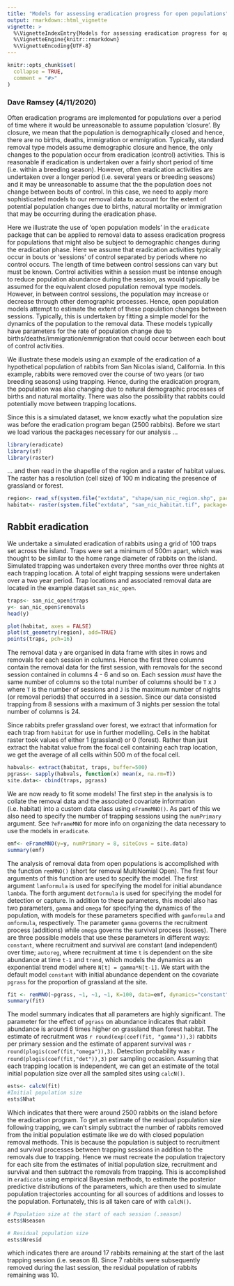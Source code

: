 ```yaml
---
title: "Models for assessing eradication progress for open populations"
output: rmarkdown::html_vignette
vignette: >
  %\VignetteIndexEntry{Models for assessing eradication progress for open populations}
  %\VignetteEngine{knitr::rmarkdown}
  %\VignetteEncoding{UTF-8}
---
```


```r
knitr::opts_chunk$set(
  collapse = TRUE,
  comment = "#>"
)
```

### Dave Ramsey (4/11/2020)

Often eradication programs are implemented for populations over a period of time where it would be unreasonable to assume population 'closure'.  By closure, we mean that the population is demographically closed and hence, there are no births, deaths, immigration or emmigration.  Typically, standard removal type models assume demographic closure and hence, the only changes to the population occur from eradication (control) activities. This is reasonable if eradication is undertaken over a fairly short period of time (i.e. within a breeding season).  However, often eradication activities are undertaken over a longer period (i.e. several years or breeding seasons) and it may be unreasonable to assume that the the population does not change between bouts of control. In this case, we need to apply more sophisticated models to our removal data to account for the extent of potential population changes due to births, natural mortality or immigration that may be occurring during the eradication phase.

Here we illustrate the use of 'open population models' in the `eradicate` package that can be applied to removal data to assess eradication progress for populations that might also be subject to demographic changes during the eradication phase.  Here we assume that eradication activities typically occur in bouts or 'sessions' of control separated by periods where no control occurs.  The length of time between control sessions can vary but must be known.  Control activities within a session must be intense enough to reduce population abundance during the session, as would typically be assumed for the equivalent closed population removal type models.  However, in between control sessions, the population may increase or decrease through other demographic processes.  Hence, open population models attempt to estimate the extent of these population changes between sessions.  Typically, this is undertaken by fitting a simple model for the dynamics of the population to the removal data.  These models typically have parameters for the rate of population change due to births/deaths/immigration/emmigration that could occur between each bout of control activities.  

We illustrate these models using an example of the eradication of a hypothetical population of rabbits from San Nicolas island, California. In this example, rabbits were removed over the course of two years (or two breeding seasons) using trapping.  Hence, during the eradication program, the population was also changing due to natural demographic processes of births and natural mortality.  There was also the possibility that rabbits could potentially move between trapping locations.

Since this is a simulated dataset, we know exactly what the population size was before the eradication program began (2500 rabbits).  Before we start we load various the packages necessary for our analysis ...

```r
library(eradicate)
library(sf)
library(raster)
```

... and then read in the shapefile of the region and a raster of habitat values. The raster has a resolution (cell size) of 100 m indicating the presence of grassland or forest.

```r

region<- read_sf(system.file("extdata", "shape/san_nic_region.shp", package="eradicate"))
habitat<- raster(system.file("extdata", "san_nic_habitat.tif", package="eradicate"))

```

## Rabbit eradication

We undertake a simulated eradication of rabbits using a grid of 100 traps set across the island. Traps were set a minimum of 500m apart, which was thought to be similar to the home range diameter of rabbits on the island.  Simulated trapping was undertaken every three months over three nights at each trapping location. A total of eight trapping sessions were undertaken over a two year period. Trap locations and associated removal data are located in the example dataset `san_nic_open`.

```r
traps<- san_nic_open$traps
y<- san_nic_open$removals
head(y)

plot(habitat, axes = FALSE)
plot(st_geometry(region), add=TRUE)
points(traps, pch=16)
```

The removal data `y` are organised in data frame with sites in rows and removals for each session in columns.  Hence the first three columns contain the removal data for the first session, with removals for the second session contained in columns 4 - 6 and so on.  Each session _must_ have the same number of columns so the total number of columns should be `T` x `J` where `T` is the number of sessions and `J` is the maximum number of nights (or removal periods) that occurred in a session.  Since our data consisted trapping from 8 sessions with a maximum of 3 nights per session the total number of columns is 24.

Since rabbits prefer grassland over forest, we extract that information for each trap from `habitat` for use in further modelling. Cells in the habitat raster took values of either 1 (grassland) or 0 (forest).  Rather than just extract the habitat value from the focal cell containing each trap location, we get the average of all cells within 500 m of the focal cell.

```r
habvals<- extract(habitat, traps, buffer=500)
pgrass<- sapply(habvals, function(x) mean(x, na.rm=T))
site.data<- cbind(traps, pgrass)

```

We are now ready to fit some models! The first step in the analysis is to collate the removal data and the associated covariate information (i.e. habitat) into a custom data class using `eFrameMNO()`. As part of this we also need to specify the number of trapping sessions using the `numPrimary` argument.  See `?eFrameMNO` for more info on organizing the data necessary to use the models in `eradicate`.

```r
emf<- eFrameMNO(y=y, numPrimary = 8, siteCovs = site.data)
summary(emf)

```

The analysis of removal data from open populations is accomplished with the function `remMNO()` (short for removal MultiNomial Open). The first four arguments of this function are used to specify the model.  The first argument `lamformula` is used for specifying the model for initial abundance `lambda`. The forth argument `detformula` is used for specifying the model for detection or capture.  In addition to these parameters, this model also has two parameters, `gamma` and `omega` for specifying the dynamics of the population, with models for these parameters specified with `gamformula` and `omformula`, respectively.   The parameter `gamma` governs the recruitment process (additions) while `omega` governs the survival process (losses). There are three possible models that use these parameters in different ways: `constant`, where recruitment and survival are constant (and independent) over time; `autoreg`, where recruitment at time `t` is dependent on the site abundance at time `t-1` and `trend`, which models the dynamics as an exponential trend model where `N[t] = gamma*N[t-1]`.  We start with the default model `constant` with initial abundance dependent on the covariate `pgrass` for the proportion of grassland at the site.

```r

fit <- remMNO(~pgrass, ~1, ~1, ~1, K=100, data=emf, dynamics="constant")
summary(fit)

```

The model summary indicates that all parameters are highly significant.  The parameter for the effect of `pgrass` on abundance indicates that rabbit abundance is around 6 times higher on grassland than forest habitat. The estimate of recruitment was `r round(exp(coef(fit, "gamma")),3)` rabbits per primary session and the estimate of apparent survival was `r round(plogis(coef(fit,"omega")),3)`.  Detection probability was `r round(plogis(coef(fit,"det")),3)` per sampling occasion.  Assuming that each trapping location is independent, we can get an estimate of the total initial population size over all the sampled sites using `calcN()`.

```r

ests<- calcN(fit)
#Initial population size
ests$Nhat

```

Which indicates that there were around 2500 rabbits on the island before the eradication program.  To get an estimate of the residual population size following trapping, we can't simply subtract the number of rabbits removed from the initial population estimate like we do with closed population removal methods.  This is because the population is subject to recruitment and survival processes between trapping sessions in addition to the removals due to trapping.  Hence we must recreate the population trajectory for each site from the estimates of initial population size, recruitment and survival and then subtract the removals from trapping.  This is accomplished in `eradicate` using empirical Bayesian methods, to estimate the posterior predictive distributions of the parameters, which are then used to simulate population trajectories accounting for all sources of additions and losses to the population.  Fortunately, this is all taken care of with `calcN()`.  

```r
# Population size at the start of each session (.season)
ests$Nseason

# Residual population size
ests$Nresid

```

which indicates there are around 17 rabbits remaining at the start of the last trapping session (i.e. season 8). Since 7 rabbits were subsequently removed during the last session, the residual population of rabbits remaining was 10.
